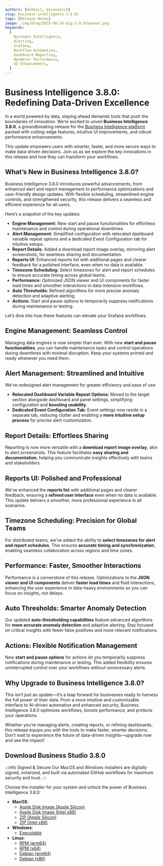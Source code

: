 ```yaml
---
authors: [mikhail, mulasevich]
slug: business-intelligence-3.8.0/
tags: [Release Notes]
image: /img/blog/2025-08-24-big-3.8.0/banner.png
keywords:
  [
    Business Intelligence,
    Alerting,
    Grafana,
    Workflow Automation,
    Dashboard Reporting,
    Renderer Performance,
    UI Enhancements,
  ]
---
```



# Business Intelligence 3.8.0: Redefining Data-Driven Excellence

In a world powered by data, staying ahead demands tools that push the boundaries of innovation. We’re excited to unveil **Business Intelligence 3.8.0**, a groundbreaking release for the [Business Intelligence platform](/docs/) packed with cutting-edge features, intuitive UI improvements, and robust performance enhancements.

This update empowers users with smarter, faster, and more secure ways to make data-driven decisions. Join us as we explore the key innovations in this release and how they can transform your workflows.

## What’s New in Business Intelligence 3.8.0?

Business Intelligence 3.8.0 introduces powerful advancements, from enhanced alert and report management to performance optimizations and user-friendly design updates. With flexible scheduling, streamlined engine controls, and strengthened security, this release delivers a seamless and efficient experience for all users.

Here’s a snapshot of the key updates:

- **Engine Management:** New start and pause functionalities for effortless maintenance and control during operational downtimes.
- **Alert Management:** Simplified configuration with relocated dashboard variable repeat options and a dedicated Event Configuration tab for intuitive setups.
- **Report Details:** Added a download report image overlay, mirroring alert screenshots, for seamless sharing and documentation.
- **Reports UI:** Enhanced reports list with additional pages and clearer feedback for a polished interface, even when no data is available.
- **Timezone Scheduling:** Select timezones for alert and report schedules to ensure accurate timing across global teams.
- **Performance:** Optimized JSON viewer and UI components for faster load times and smoother interactions in data-intensive workflows.
- **Auto Thresholds:** Refined algorithms for more precise anomaly detection and adaptive alerting.
- **Actions:** Start and pause options to temporarily suppress notifications during maintenance or testing.

Let’s dive into how these features can elevate your Grafana workflows.

## Engine Management: Seamless Control

Managing data engines is now simpler than ever. With new **start and pause functionalities**, you can handle maintenance tasks and control operations during downtimes with minimal disruption. Keep your systems primed and ready whenever you need them.

## Alert Management: Streamlined and Intuitive

We’ve redesigned alert management for greater efficiency and ease of use:

- **Relocated Dashboard Variable Repeat Options:** Moved to the target section alongside dashboard and panel settings, simplifying configuration and **boosting usability**.
- **Dedicated Event Configuration Tab:** Event settings now reside in a separate tab, reducing clutter and enabling a **more intuitive setup process** for precise alert customization.

## Report Details: Effortless Sharing

Reporting is now more versatile with a **download report image overlay**, akin to alert screenshots. This feature facilitates **easy sharing and documentation**, helping you communicate insights effectively with teams and stakeholders.

## Reports UI: Polished and Professional

We’ve enhanced the **reports list** with additional pages and clearer feedback, ensuring a **refined user interface** even when no data is available. This update delivers a smoother, more professional experience in all scenarios.

## Timezone Scheduling: Precision for Global Teams

For distributed teams, we’ve added the ability to **select timezones for alert and report schedules**. This ensures **accurate timing and synchronization**, enabling seamless collaboration across regions and time zones.

## Performance: Faster, Smoother Interactions

Performance is a cornerstone of this release. Optimizations to the **JSON viewer and UI components** deliver **faster load times** and fluid interactions, enhancing the user experience in data-heavy environments so you can focus on insights, not delays.

## Auto Thresholds: Smarter Anomaly Detection

Our updated **auto-thresholding capabilities** feature advanced algorithms for **more accurate anomaly detection** and adaptive alerting. Stay focused on critical insights with fewer false positives and more relevant notifications.

## Actions: Flexible Notification Management

New **start and pause options** for actions let you temporarily suppress notifications during maintenance or testing. This added flexibility ensures uninterrupted control over your workflows without unnecessary alerts.

## Why Upgrade to Business Intelligence 3.8.0?

This isn’t just an update—it’s a leap forward for businesses ready to harness the full power of their data. From a more intuitive and customizable interface to AI-driven automation and enhanced security, Business Intelligence 3.8.0 optimizes workflows, boosts performance, and protects your operations.

Whether you’re managing alerts, creating reports, or refining dashboards, this release equips you with the tools to make faster, smarter decisions. Don’t wait to experience the future of data-driven insights—upgrade now and see the impact!

## Download Business Studio 3.8.0

:::info Signed & Secure
Our MacOS and Windows installers are digitally signed, notarized, and built via automated GitHub workflows for maximum security and trust.
:::

Choose the installer for your system and unlock the power of Business Intelligence 3.8.0:

- **MacOS**:
  - [Apple Disk Image (Apple Silicon)](https://github.com/VolkovLabs/business-intelligence/releases/download/v3.8.0/Business.Studio-3.8.0-arm64.dmg)
  - [Apple Disk Image (Intel x86)](https://github.com/VolkovLabs/business-intelligence/releases/download/v3.8.0/Business.Studio-3.8.0-x64.dmg)
  - [ZIP (Apple Silicon)](https://github.com/VolkovLabs/business-intelligence/releases/download/v3.8.0/Business.Studio-darwin-arm64-3.8.0.zip)
  - [ZIP (Intel x86)](https://github.com/VolkovLabs/business-intelligence/releases/download/v3.8.0/Business.Studio-darwin-x64-3.8.0.zip)
- **Windows**:
  - [Executable](https://github.com/VolkovLabs/business-intelligence/releases/download/v3.8.0/Business.Studio-3.8.0.Setup.exe)
- **Linux**:
  - [RPM (arm64)](https://github.com/VolkovLabs/business-intelligence/releases/download/v3.8.0/business-studio-3.8.0-1.arm64.rpm)
  - [RPM (x64)](https://github.com/VolkovLabs/business-intelligence/releases/download/v3.8.0/business-studio-3.8.0-1.x86_64.rpm)
  - [Debian (arm64)](https://github.com/VolkovLabs/business-intelligence/releases/download/v3.8.0/business-studio_3.8.0_arm64.deb)
  - [Debian (x86)](https://github.com/VolkovLabs/business-intelligence/releases/download/v3.8.0/business-studio_3.8.0_amd64.deb)

<GettingStarted />

<Feedback />
